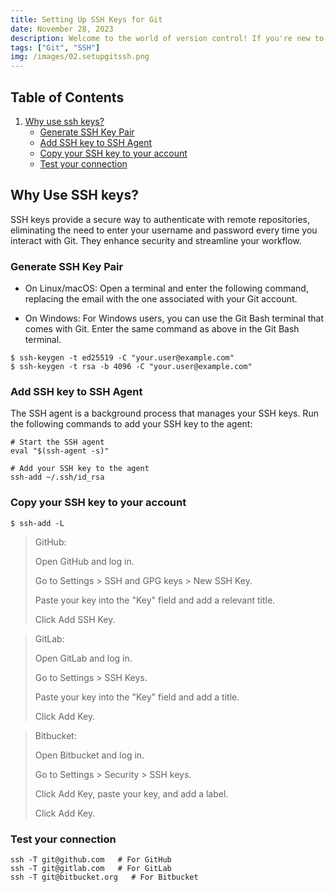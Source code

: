 ```yaml
---
title: Setting Up SSH Keys for Git
date: November 28, 2023
description: Welcome to the world of version control! If you're new to Git or looking to enhance your workflow, setting up SSH keys is a crucial step. In this post, we'll walk through the process of configuring SSH keys for GitHub, GitLab and BitBucket.
tags: ["Git", "SSH"]
img: /images/02.setupgitssh.png
---
```


## Table of Contents

1. [Why use ssh keys?](#why-use-ssh-keys)
   - [Generate SSH Key Pair](#generate-ssh-key-pair)
   - [Add SSH key to SSH Agent](#add-ssh-key-to-ssh-agent)
   - [Copy your SSH key to your account](#copy-your-ssh-key-to-your-account)
   - [Test your connection](#test-your-connection)

## Why Use SSH keys?

SSH keys provide a secure way to authenticate with remote repositories, eliminating the need to enter your username and password every time you interact with Git. They enhance security and streamline your workflow.

### Generate SSH Key Pair

- On Linux/macOS:
  Open a terminal and enter the following command, replacing the email with the one associated with your Git account.

- On Windows:
  For Windows users, you can use the Git Bash terminal that comes with Git. Enter the same command as above in the Git Bash terminal.

```
$ ssh-keygen -t ed25519 -C "your.user@example.com"
$ ssh-keygen -t rsa -b 4096 -C "your.user@example.com"
```

### Add SSH key to SSH Agent

The SSH agent is a background process that manages your SSH keys. Run the following commands to add your SSH key to the agent:

```
# Start the SSH agent
eval "$(ssh-agent -s)"

# Add your SSH key to the agent
ssh-add ~/.ssh/id_rsa
```

### Copy your SSH key to your account

```
$ ssh-add -L
```

> GitHub:
>
> Open GitHub and log in.
>
> Go to Settings > SSH and GPG keys > New SSH Key.
>
> Paste your key into the "Key" field and add a relevant title.
>
> Click Add SSH Key.

> GitLab:
>
> Open GitLab and log in.
>
> Go to Settings > SSH Keys.
>
> Paste your key into the "Key" field and add a title.
>
> Click Add Key.

> Bitbucket:
>
> Open Bitbucket and log in.
>
> Go to Settings > Security > SSH keys.
>
> Click Add Key, paste your key, and add a label.
>
> Click Add Key.

### Test your connection

```
ssh -T git@github.com   # For GitHub
ssh -T git@gitlab.com   # For GitLab
ssh -T git@bitbucket.org   # For Bitbucket
```

